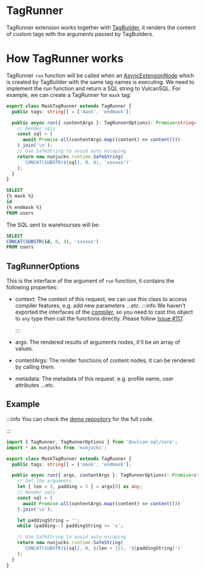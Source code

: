 # TagRunner

TagRunner extension works together with [TagBuilder](./tag-builder), it renders the content of custom tags with the arguments passed by TagBuilders.

# How TagRunner works

TagRunner `run` function will be called when an [AsyncExtensionNode](./tag-builder#asyncextensionnode) which is created by TagBuilder with the same tag names is executing. We need to implement the run function and return a SQL string to VulcanSQL.
For example, we can create a TagRunner for `mask` tag:

```ts title="maskTagRunner.ts"
export class MaskTagRunner extends TagRunner {
  public tags: string[] = ['mask', 'endmask'];

  public async run({ contentArgs }: TagRunnerOptions): Promise<string> {
    // Render sqls
    const sql = (
      await Promise.all(contentArgs.map((content) => content()))
    ).join('\n');
    // Use SafeString to avoid auto escaping
    return new nunjucks.runtime.SafeString(
      `CONCAT(SUBSTR(${sql}, 0, 4), 'xxxxxx')`
    );
  }
}
```

```sql title="user.sql"
SELECT
{% mask %}
id
{% endmask %}
FROM users
```

The SQL sent to warehourses will be:

```sql
SELECT
CONCAT(SUBSTR(id, 0, 4), 'xxxxxx')
FROM users
```

## TagRunnerOptions

This is the interface of the argument of `run` function, it contains the following properties:

- context: The context of this request, we can use this class to access compiler features, e.g. add new parameters ...etc.
  :::info
  We haven't exported the interfaces of the [compiler](https://mozilla.github.io/nunjucks/), so you need to cast this object to `any` type then call the functions directly.
  Please follow [Issue #117](https://github.com/Canner/vulcan-sql/issues/117).

  :::

- args: The rendered results of arguments nodes, it'll be an array of values.
- contentArgs: The render functions of content nodes, it can be rendered by calling them.
- metadata: The metadata of this request. e.g. profile name, user attributes ...etc.

## Example

:::info
You can check the [demo repository](https://github.com/Canner/vulcan-sql-extension-demo/blob/main/extensions/tag-runner-and-builder/src/maskTagRunner.ts) for the full code.

:::

```ts showLineNumbers
import { TagRunner, TagRunnerOptions } from '@vulcan-sql/core';
import * as nunjucks from 'nunjucks';

export class MaskTagRunner extends TagRunner {
  public tags: string[] = ['mask', 'endmask'];

  public async run({ args, contentArgs }: TagRunnerOptions): Promise<string> {
    // Get the arguments
    let { len = 3, padding = 5 } = args[0] as any;
    // Render sqls
    const sql = (
      await Promise.all(contentArgs.map((content) => content()))
    ).join('\n');

    let paddingString = '';
    while (padding--) paddingString += 'x';

    // Use SafeString to avoid auto escaping
    return new nunjucks.runtime.SafeString(
      `CONCAT(SUBSTR(${sql}, 0, ${len + 1}), '${paddingString}')`
    );
  }
}
```

